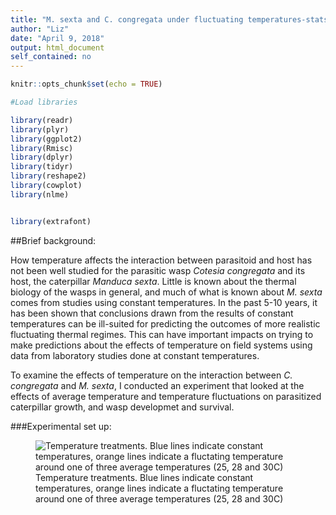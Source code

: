 ```yaml
---
title: "M. sexta and C. congregata under fluctuating temperatures-stats class presentation"
author: "Liz"
date: "April 9, 2018"
output: html_document
self_contained: no
---
```


```r
knitr::opts_chunk$set(echo = TRUE)
```

```r
#Load libraries

library(readr)
library(plyr)
library(ggplot2)
library(Rmisc)
library(dplyr)
library(tidyr)
library(reshape2)
library(cowplot)
library(nlme)


library(extrafont)

```


##Brief background:

How temperature affects the interaction between parasitoid and host has not been well studied for the parasitic wasp *Cotesia congregata* and its host, the caterpillar *Manduca sexta*. Little is known about the thermal biology of the wasps in general, and much of what is known about *M. sexta* comes from studies using constant temperatures. In the past 5-10 years, it has been shown that conclusions drawn from the results of constant temperatures can be ill-suited for predicting the outcomes of more realistic fluctuating thermal regimes. This can have important impacts on trying to make predictions about the effects of temperature on field systems using data from laboratory studies done at constant temperatures.

To examine the effects of temperature on the interaction between *C. congregata* and *M. sexta*, I conducted an experiment that looked at the effects of average temperature and temperature fluctuations on parasitized caterpillar growth, and wasp developmet and survival. 


###Experimental set up:

![Temperature treatments. Blue lines indicate constant temperatures, orange lines indicate a fluctating temperature around one of three average temperatures (25, 28 and 30C)](C:/Users/inkhorse/Documents/Manduca expts/Summer+Fall 2017/25.28.30 wasp temp var/temp-avg+temp-fluc_method_plot)






